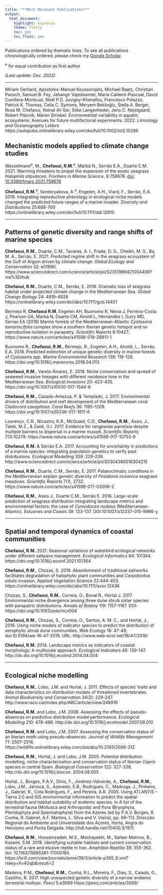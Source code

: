 ```yaml
---
title: "**Most Relevant Publications**"
output: 
  html_document: 
    highlight: espresso
    theme: flatly
    toc: yes
    toc_float: yes
---
```


Publications ordered by thematic lines. To see all publications chronologically ordered, please check my [Google Scholar](https://scholar.google.com/citations?hl=en&user=gqAKNXcAAAAJ&view_op=list_works&sortby=pubdate).

^e^ for equal contribution as first author

*(Last update: Dec. 2022)*

***

Miriam Gerhard, Apostolos-Manuel Koussoroplis, Michael Raatz, Christian Pansch, Samuel B. Fey, Jahangir Vajedsamiei, Maria Calderó-Pascual, David Cunillera-Montcusí, Noël P.D. Juvigny-Khenafou, Francesco Polazzo, Patrick K. Thomas, Celia C. Symons, Meryem Beklioğlu, Stella A. Berger, Rosa M. Chefaoui, Kemal Ali Ger, Silke Langenheder, Jens C. Nejstgaard, Robert Ptacnik, Maren Striebel. Environmental variability in aquatic ecosystems: Avenues for future multifactorial experiments. 2022. *Limnology and Oceanography Letters*  https://aslopubs.onlinelibrary.wiley.com/doi/full/10.1002/lol2.10286


## Mechanistic models applied to climate change studies

Wesselmann^e^, M., **Chefaoui, R.M.**^e^, Marbà N., Serrão E.A., Duarte C.M. 2021. Warming threatens to propel the expansion of the exotic seagrass *Halophila stipulacea*. *Frontiers in Marine Science*, 8:759676. [doi: 10.3389/fmars.2021.759676](https://www.frontiersin.org/articles/10.3389/fmars.2021.759676/full)

**Chefaoui, R.M.**^e^, Serebryakova, A.^e^, Engelen, A.H., Viard, F., Serrão, E.A. 2019. Integrating reproductive phenology in ecological niche models changed the predicted future ranges of a marine invader. *Diversity and Distributions* 25:688-700 https://onlinelibrary.wiley.com/doi/full/10.1111/ddi.12910

***

## Patterns of genetic diversity and range shifts of marine species


**Chefaoui, R.M.**, Duarte, C.M., Tavares, A. I., Frade, D. G., Cheikh, M. S., Ba, M. A., Serrão, E. 2021. Predicted regime shift in the seagrass ecosystem of the Gulf of Arguin driven by climate change. *Global Ecology and Conservation* 32: e01890. https://www.sciencedirect.com/science/article/pii/S2351989421004406?via%3Dihub

**Chefaoui, R.M.**, Duarte, C.M., Serrão, E. 2018. Dramatic loss of seagrass habitat under projected climate change in the Mediterranean Sea. *Global Change Biology* 24: 4919-4928 https://onlinelibrary.wiley.com/doi/abs/10.1111/gcb.14401

Bermejo R, **Chefaoui R.M**, Engelen AH, Buonomo R, Neiva J, Ferreira-Costa J, Pearson GA, Marbá N, Duarte CM, Airoldi L, Hernandez I, Guiry MD, Serrao EA   (2018)  Marine forests of the Mediterranean-Atlantic *Cystoseira tamariscifolia* complex show a southern Iberian genetic hotspot and no reproductive isolation in parapatry. *Scientific Reports* 8:10427; https://www.nature.com/articles/s41598-018-28811-1.

Buonomo R., **Chefaoui, R.M.**, Bermejo, R., Engelen, A.H., Airoldi, L., Serrão, E.A. 2018. Predicted extinction of unique genetic diversity in marine forests of *Cystoseira* spp. *Marine Environmental Research* 138: 119-128. https://doi.org/10.1016/j.marenvres.2018.04.013

**Chefaoui, R.M.**, Varela-Álvarez, E. 2018. Niche conservatism and spread of seaweed invasive lineages with different residence time in the Mediterranean Sea. *Biological Invasions* 20: 423-435. https://doi.org/10.1007/s10530-017-1544-8

**Chefaoui, R.M.**, Casado-Amezúa, P. & Templado, J. 2017. Environmental drivers of distribution and reef development of the Mediterranean coral *Cladocora caespitosa*. *Coral Reefs* 36: 1195–1209. https://doi.org/10.1007/s00338-017-1611-8

Lourenço, C.R., Nicastro, K.R., McQuaid, C.D., **Chefaoui, R.M.**, Assis, J., Taleb, M.Z., & Zardi, G.I. 2017. Evidence for rangewide panmixia despite multiple barriers to dispersal in a marine mussel. *Scientific Reports* 7(1):10279. https://www.nature.com/articles/s41598-017-10753-9

**Chefaoui, R.M.** & Serrão E.A. 2017. Accounting for uncertainty in predictions of a marine species: integrating population genetics to verify past distributions. *Ecological Modelling* 359: 229-239. http://www.sciencedirect.com/science/article/pii/S0304380016304215

**Chefaoui, R.M.**, Duarte, C.M., Serrão, E. 2017. Palaeoclimatic conditions in the Mediterranean explain genetic diversity of *Posidonia oceanica* seagrass meadows. *Scientific Reports* 7(1), 2732.  https://www.nature.com/articles/s41598-017-03006-2

**Chefaoui, R.M.**, Assis J., Duarte C.M., Serrão E. 2016. Large-scale prediction of
seagrass distribution integrating landscape metrics and environmental factors: the
case of *Cymodocea nodosa* (Mediterranean-Atlantic). *Estuaries and Coasts* 39:
123-137. DOI:10.1007/s12237-015-9966-y


****
## Spatial and temporal dynamics of coastal communities

**Chefaoui, R.M.** 2021. Seasonal variations of waterbird ecological networks under different saltpans management. *Ecological Informatics* 64: 101364. https://doi.org/10.1016/j.ecoinf.2021.101364 

**Chefaoui, R.M.**, Chozas, S. 2019. Abandonment of traditional saltworks facilitates degradation of halophytic plant communities and *Carpobrotus edulis* invasion. *Applied Vegetation Science* 22:444-453. https://onlinelibrary.wiley.com/doi/abs/10.1111/avsc.12436

Chozas, S., **Chefaoui, R.M.**, Correia, O., Bonal R., Hortal J. 2017. Environmental
niche divergence among three dune shrub sister species with parapatric distributions.
*Annals of Botany* 119: 1157–1167. DOI: https://doi.org/10.1093/aob/mcx004

**Chefaoui, R.M.**, Chozas, S., Correia, O., Santos, A. M. C., and Hortal, J., 2016. Using niche models of indicator species to predict the distribution of xerophytic shrub dune communities. *Web Ecology* 16: 47-49, doi:10.5194/we-16-47-2016. URL: http://www.web-ecol.net/16/47/2016/


**Chefaoui, R.M.** 2014. Landscape metrics as indicators of coastal morphology: A
multiscale approach. *Ecological Indicators* 45: 139-147. http://dx.doi.org/10.1016/j.ecolind.2014.04.004


****
## Ecological niche modelling


**Chefaoui, R.M.**, Lobo, J.M. and Hortal, J. 2011. Effects of species’ traits and data characteristics on distribution models of threatened invertebrates. *Animal Biodiversity and Conservation* 34(2): 229-247. http://www.raco.cat/index.php/ABC/article/view/248916

**Chefaoui, R.M.** and Lobo, J.M. 2008. Assessing the effects of pseudo-absences on
predictive distribution model performance. *Ecological Modelling* 210: 478-486.
http://dx.doi.org/10.1016/j.ecolmodel.2007.08.010

**Chefaoui, R.M.** and Lobo, J.M. 2007. Assessing the conservation status of an Iberian
moth using pseudo-absences. *Journal of Wildlife Management* 71: 2507-2516. https://wildlife.onlinelibrary.wiley.com/doi/abs/10.2193/2006-312

**Chefaoui, R.M.**, Hortal, J. and Lobo, J.M. 2005. Potential distribution modelling,
niche characterization and conservation status of Iberian *Copris* species in central
Spain. *Biological Conservation* 122: 327-338. http://dx.doi.org/10.1016/j.biocon.
2004.08.005

Hortal, J., Borges, P.A.V., Dinis, F., Jiménez-Valverde, A., **Chefaoui, R.M.**, Lobo,
J.M., Jarroca, S., Azevedo, E.B., Rodrigues, C., Madruga, J., Pinheiro, J., Gabriel,
R., Cota Rodrigues, F., and Pereira, A.R. 2005. Using ATLANTIS – Tierra 2.0 and
GIS environmental information to predict the spatial distribution and habitat suitability
of endemic species. In A list of the terrestrial fauna (Mollusca and Arthropoda)
and flora (Bryophyta, Pteridophyta and Spermatophyta) from the Azores (ed
by P.A.V. Borges, R. Cunha, R. Gabriel, A.F. Martins, L. Silva and V. Vieira), pp.
69-113. Direcção Regional do Ambiente and Universidade dos Açores, Horta, Angra
do Heroísmo and Ponta Delgada. http://hdl.handle.net/10400.3/1911.


**Chefaoui, R.M.**, Hosseinzadeh, M.S., Mashayekhi, M., Safaei-Mahroo, B., Kazemi, S.M. 2018. Identifying suitable habitats and current conservation status of a rare and elusive reptile in Iran. *Amphibia-Reptilia* 39: 355-362. doi: 10.1163/15685381-17000185. https://brill.com/view/journals/amre/39/3/article-p355_9.xml?rskey=Xv4Gqb&result=2


Madeira, P.M., **Chefaoui, R.M.**, Cunha, R.L., Moreira, F., Dias, S., Calado, G., Castilho,
R. 2017. High unexpected genetic diversity of a narrow endemic terrestrial mollusc.
*PeerJ* 5:e3069 https://peerj.com/articles/3069/

****









<!-- <img src="files/john.jpg" style="width:50%"> -->

<!-- This is Pete. -->
